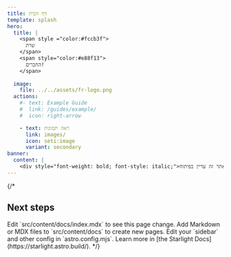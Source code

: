 ```yaml
---
title: דף הבית
template: splash
hero:
  title: |
    <span style ="color:#fccb3f">
      שרת
    </span>
    <span style="color:#e88f13">
      החברים!
    </span>
    
  image:
    file: ../../assets/fr-logo.png
  actions:
    #- text: Example Guide
    #  link: /guides/example/
    #  icon: right-arrow

    - text: ראה תמונות
      link: images/
      icon: seti:image
      variant: secondary
banner:
  content: |
    <div style="font-weight: bold; font-style: italic;">אתר זה עדיין בפיתוח</div>
---
```

{/*

## Next steps

<CardGrid stagger>
	<Card title="Update content" icon="pencil">
		Edit `src/content/docs/index.mdx` to see this page change.
	</Card>
	<Card title="Add new content" icon="add-document">
		Add Markdown or MDX files to `src/content/docs` to create new pages.
	</Card>
	<Card title="Configure your site" icon="setting">
		Edit your `sidebar` and other config in `astro.config.mjs`.
	</Card>
	<Card title="Read the docs" icon="open-book">
		Learn more in [the Starlight Docs](https://starlight.astro.build/).
	</Card>
</CardGrid>
*/}